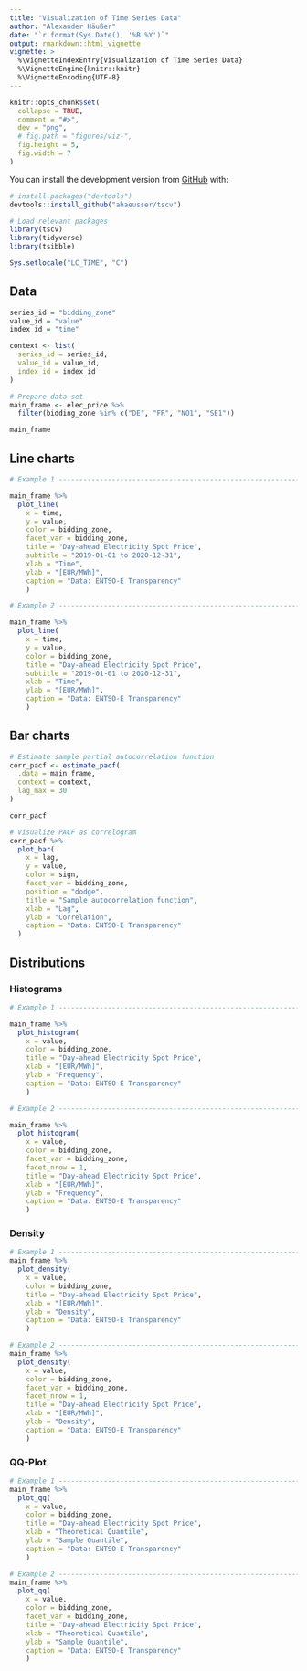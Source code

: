 ```yaml
---
title: "Visualization of Time Series Data"
author: "Alexander Häußer"
date: "`r format(Sys.Date(), '%B %Y')`"
output: rmarkdown::html_vignette
vignette: >
  %\VignetteIndexEntry{Visualization of Time Series Data}
  %\VignetteEngine{knitr::knitr}
  %\VignetteEncoding{UTF-8}
---
```


```r
knitr::opts_chunk$set(
  collapse = TRUE,
  comment = "#>",
  dev = "png",
  # fig.path = "figures/viz-",
  fig.height = 5,
  fig.width = 7
)
```

You can install the development version from [GitHub](https://github.com/) with:

``` r
# install.packages("devtools")
devtools::install_github("ahaeusser/tscv")
```

```r
# Load relevant packages
library(tscv)
library(tidyverse)
library(tsibble)
```

```r
Sys.setlocale("LC_TIME", "C")
```

## Data

```r
series_id = "bidding_zone"
value_id = "value"
index_id = "time"

context <- list(
  series_id = series_id,
  value_id = value_id,
  index_id = index_id
)

# Prepare data set
main_frame <- elec_price %>%
  filter(bidding_zone %in% c("DE", "FR", "NO1", "SE1"))

main_frame
```

## Line charts

```r

# Example 1 -------------------------------------------------------------------

main_frame %>%
  plot_line(
    x = time,
    y = value,
    color = bidding_zone,
    facet_var = bidding_zone,
    title = "Day-ahead Electricity Spot Price",
    subtitle = "2019-01-01 to 2020-12-31",
    xlab = "Time",
    ylab = "[EUR/MWh]",
    caption = "Data: ENTSO-E Transparency"
    )

# Example 2 -------------------------------------------------------------------

main_frame %>%
  plot_line(
    x = time,
    y = value,
    color = bidding_zone,
    title = "Day-ahead Electricity Spot Price",
    subtitle = "2019-01-01 to 2020-12-31",
    xlab = "Time",
    ylab = "[EUR/MWh]",
    caption = "Data: ENTSO-E Transparency"
    )

```

## Bar charts

```r
# Estimate sample partial autocorrelation function
corr_pacf <- estimate_pacf(
  .data = main_frame,
  context = context,
  lag_max = 30
)

corr_pacf

# Visualize PACF as correlogram
corr_pacf %>%
  plot_bar(
    x = lag,
    y = value,
    color = sign,
    facet_var = bidding_zone,
    position = "dodge",
    title = "Sample autocorrelation function",
    xlab = "Lag",
    ylab = "Correlation",
    caption = "Data: ENTSO-E Transparency"
  )


```


## Distributions

### Histograms

```r
# Example 1 -------------------------------------------------------------------

main_frame %>%
  plot_histogram(
    x = value,
    color = bidding_zone,
    title = "Day-ahead Electricity Spot Price",
    xlab = "[EUR/MWh]",
    ylab = "Frequency",
    caption = "Data: ENTSO-E Transparency"
    )

# Example 2 -------------------------------------------------------------------

main_frame %>%
  plot_histogram(
    x = value,
    color = bidding_zone,
    facet_var = bidding_zone,
    facet_nrow = 1,
    title = "Day-ahead Electricity Spot Price",
    xlab = "[EUR/MWh]",
    ylab = "Frequency",
    caption = "Data: ENTSO-E Transparency"
    )
```

### Density

```r
# Example 1 -------------------------------------------------------------------
main_frame %>%
  plot_density(
    x = value,
    color = bidding_zone,
    title = "Day-ahead Electricity Spot Price",
    xlab = "[EUR/MWh]",
    ylab = "Density",
    caption = "Data: ENTSO-E Transparency"
    )

# Example 2 -------------------------------------------------------------------
main_frame %>%
  plot_density(
    x = value,
    color = bidding_zone,
    facet_var = bidding_zone,
    facet_nrow = 1,
    title = "Day-ahead Electricity Spot Price",
    xlab = "[EUR/MWh]",
    ylab = "Density",
    caption = "Data: ENTSO-E Transparency"
    )
```


### QQ-Plot

```r
# Example 1 -------------------------------------------------------------------
main_frame %>%
  plot_qq(
    x = value,
    color = bidding_zone,
    title = "Day-ahead Electricity Spot Price",
    xlab = "Theoretical Quantile",
    ylab = "Sample Quantile",
    caption = "Data: ENTSO-E Transparency"
    )

# Example 2 -------------------------------------------------------------------
main_frame %>%
  plot_qq(
    x = value,
    color = bidding_zone,
    facet_var = bidding_zone,
    title = "Day-ahead Electricity Spot Price",
    xlab = "Theoretical Quantile",
    ylab = "Sample Quantile",
    caption = "Data: ENTSO-E Transparency"
    )
```

